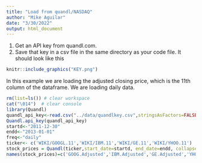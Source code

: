```yaml
---
title: "Load from quandl/NASDAQ"
author: "Mike Aguilar"
date: "3/30/2022"
output: html_document
---
```


<!-- ### Load from quandl/NASDAQ -->
1. Get an API key from quandl.com.
2. Save that key in a csv file in the same directory as your code file. It should look like this

```r
knitr::include_graphics("KEY.png")
```

In this example we are loading the adjusted closing price, which is the 11th column of the dataframe. We are loading daily data.
```r
rm(list=ls()) # clear workspace
cat("\014")  # clear console
library(Quandl)
quandl_api_key<-read.csv("../data/quandlkey.csv",stringsAsFactors=FALSE)
Quandl.api_key(quandl_api_key)
startd<-"2011-12-30"  
endd<-"2013-01-01"
freq<-"daily"
ticker<- c('WIKI/GOOGL.11','WIKI/IBM.11','WIKI/GE.11','WIKI/YHOO.11')
stock_prices = Quandl(ticker,start_date=startd, end_date=endd, collapse=freq,type="zoo")
names(stock_prices)=c('GOOG.Adjusted','IBM.Adjusted','GE.Adjusted','YHOO.Adjusted') 
```



